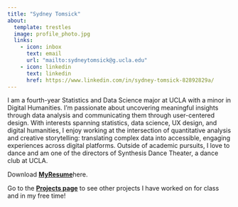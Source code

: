 ```yaml
---
title: "Sydney Tomsick"
about:
  template: trestles
  image: profile_photo.jpg
  links:
    - icon: inbox
      text: email 
      url: "mailto:sydneytomsick@g.ucla.edu"
    - icon: linkedin
      text: linkedin
      href: https://www.linkedin.com/in/sydney-tomsick-82892829a/
---
```


I am a fourth-year Statistics and Data Science major at UCLA with a minor in Digital Humanities. I'm passionate about uncovering meaningful insights through data analysis and communicating them through user-centered design. With interests spanning statistics, data science, UX design, and digital humanities, I enjoy working at the intersection of quantitative analysis and creative storytelling: translating complex data into accessible, engaging experiences across digital platforms. Outside of academic pursuits, I love to dance and am one of the directors of Synthesis Dance Theater, a dance club at UCLA.

Download [**My** ](Resume_April25.pdf)[**Resume**](CurrentWebsiteResume.pdf)here.

Go to the [**Projects page**](projects.qmd) to see other projects I have worked on for class and in my free time!
